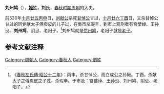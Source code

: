 {{模板:Infobox 先秦人物
|名称= 刘州鸠
|姓=[[姬姓|姬]]
|氏=刘
|名=州鸠
|字=
|别名=
|别字=
|谥号=
|时代=春秋
|国家=[[周朝|周]] 
|身份=周朝大夫
|出生=
|逝世=
|父=
}}
'''刘州鸠'''（{{bd|？||？||catIdx=L刘}}），[[姬姓|'''姬'''姓]]，'''刘'''氏，[[春秋时期|春秋时期]][[周朝|周朝]]的大夫。

前530年[[十月廿五|十月廿五]][[丙申|丙申]]日，[[刘献公|刘献公]]杀死[[甘悼公|甘悼公]]甘过，[[十月廿六|十月廿六]][[丁酉|丁酉]]日，又杀甘悼公甘过的同党献太子傅庾皮的儿子过，在集市杀瑕辛，到市上观刑者有宫嬖绰、王孙没、'''刘州鸠'''、阴忌、老阳子。<ref>《[[s:春秋左氏傳/昭公|春秋左氏傳·昭公十二年]]》：丙申，杀甘悼公，而立成公之孙鳅。丁酉，杀献太子之傅庾皮之子过，杀瑕辛。于市及：宫嬖绰、王孙没、刘州鸠、阴忌、老阳子。</ref>刘州鸠就是[[伶州鸠|伶州鸠]]，老阳子就是[[老子|老子]]。

==参考文献注释==
{{Reflist}}
[[Category:周朝人|Category:周朝人]]
[[Category:春秋人|Category:春秋人]]
[[Category:劉姓|Category:劉姓]]